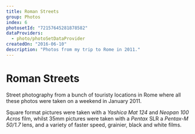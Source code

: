 ```yaml
---
title: Roman Streets
group: Photos
index: 6
photosetId: "72157645281878582"
dataProviders:
  - photo/photoSetDataProvider
createdOn: "2016-06-10"
description: "Photos from my trip to Rome in 2011."
---
```



# Roman Streets

Street photography from a bunch of touristy locations in Rome where all these photos were taken on a weekend in January 2011.

Square format pictures were taken with a _Yashica Mat 124_ and _Neopan 100 Acros_ film, whilst 35mm pictures were taken with a _Pentax_ SLR a _Pentax-M 50/1.7_ lens, and a variety of faster speed, grainier, black and white films.

<PhotoSet />
